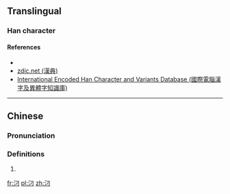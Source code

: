 ==Translingual==

===Han character===
{{Han char|rn=85|rad=水|as=02|sn=5|canj=ESM|four=37120|ids=⿰氵刁}}

====References====
* {{Han ref|hdz=31549.040|uh=6C48}}
* [http://www.zdic.net/z/1c/js/6C48.htm zdic.net (漢典)]
* [http://chardb.iis.sinica.edu.tw/char/14456 International Encoded Han Character and Variants Database (國際電腦漢字及異體字知識庫)]

----

==Chinese==

===Pronunciation===
{{zh-pron|m=diāo}}

===Definitions===
{{zh-hanzi}}

# {{zh-only used in|汈汊}}

[[fr:汈]]
[[pl:汈]]
[[zh:汈]]